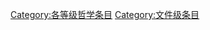 {{catmore1|[[Wikipedia:哲学专题|Wikipedia:哲学专题]]}}
{{Articles by Quality|topic=哲学|project=哲学|format=TOC}}
{{emptycat}}

[[Category:各等级哲学条目|Category:各等级哲学条目]]
[[Category:文件级条目|Category:文件级条目]]